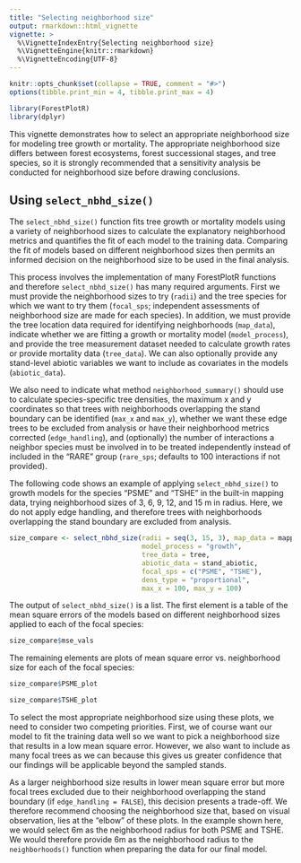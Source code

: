 ```yaml
---
title: "Selecting neighborhood size"
output: rmarkdown::html_vignette
vignette: >
  %\VignetteIndexEntry{Selecting neighborhood size}
  %\VignetteEngine{knitr::rmarkdown}
  %\VignetteEncoding{UTF-8}
---
```


```r
knitr::opts_chunk$set(collapse = TRUE, comment = "#>")
options(tibble.print_min = 4, tibble.print_max = 4)
```

```r
library(ForestPlotR)
library(dplyr)
```

This vignette demonstrates how to select an appropriate neighborhood size for
modeling tree growth or mortality. The appropriate neighborhood size differs
between forest ecosystems, forest successional stages, and tree species, so it
is strongly recommended that a sensitivity analysis be conducted for
neighborhood size before drawing conclusions.

## Using `select_nbhd_size()`

The `select_nbhd_size()` function fits tree growth or mortality models using a
variety of neighborhood sizes to calculate the explanatory neighborhood metrics
and quantifies the fit of each model to the training data. Comparing the fit of 
models based on different neighborhood sizes then permits an informed decision
on the neighborhood size to be used in the final analysis.

This process involves the implementation of many ForestPlotR functions and 
therefore `select_nbhd_size()` has many required arguments. First we must 
provide the neighborhood sizes to try (`radii`) and the tree species for which
we want to try them (`focal_sps`; independent assessments of neighborhood size
are made for each species). In addition, we must provide the tree location data
required for identifying neighborhoods (`map_data`), indicate whether we are
fitting a growth or mortality model (`model_process`), and provide the tree
measurement dataset needed to calculate growth rates or provide mortality data
(`tree_data`). We can also optionally provide any stand-level abiotic variables
we want to include as covariates in the models (`abiotic_data`).

We also need to indicate what method `neighborhood_summary()` should use to
calculate species-specific tree densities, the maximum x and y coordinates so
that trees with neighborhoods overlapping the stand boundary can be identified
(`max_x` and `max_y`), whether we want these edge trees to be excluded from 
analysis or have their neighborhood metrics corrected (`edge_handling`), and
(optionally) the number of interactions a neighbor species must be involved in
to be treated independently instead of included in the "RARE" group (`rare_sps`;
defaults to 100 interactions if not provided).

The following code shows an example of applying `select_nbhd_size()` to growth
models for the species "PSME" and "TSHE" in the built-in mapping data, trying
neighborhood sizes of 3, 6, 9, 12, and 15 m in radius. Here, we do not apply
edge handling, and therefore trees with neighborhoods overlapping the stand
boundary are excluded from analysis.

```r
size_compare <- select_nbhd_size(radii = seq(3, 15, 3), map_data = mapping,
                                 model_process = "growth",
                                 tree_data = tree,
                                 abiotic_data = stand_abiotic,
                                 focal_sps = c("PSME", "TSHE"),
                                 dens_type = "proportional",
                                 max_x = 100, max_y = 100)
```

The output of `select_nbhd_size()` is a list. The first element is a table of
the mean square errors of the models based on different neighborhood sizes
applied to each of the focal species:

```r
size_compare$mse_vals
```

The remaining elements are plots of mean square error vs. neighborhood size
for each of the focal species:

```r
size_compare$PSME_plot
```

```r
size_compare$TSHE_plot
```

To select the most appropriate neighborhood size using these plots, we need to
consider two competing priorities. First, we of course want our model to fit
the training data well so we want to pick a neighborhood size that results in
a low mean square error. However, we also want to include as many focal
trees as we can because this gives us greater confidence that our findings will
be applicable beyond the sampled stands.

As a larger neighborhood size results in lower mean square error but more focal
trees excluded due to their neighborhood overlapping the stand boundary (if
`edge_handling = FALSE`), this decision presents a trade-off. We therefore
recommend choosing the neighborhood size that, based on visual observation, lies
at the “elbow” of these plots. In the example shown here, we would select 6m as
the neighborhood radius for both PSME and TSHE. We would therefore provide 6m as
the neighborhood radius to the `neighborhoods()` function when preparing the
data for our final model.
